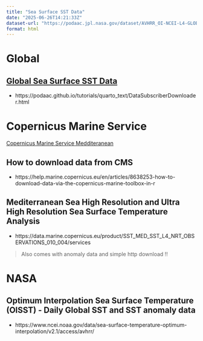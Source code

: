 ```yaml
---
title: "Sea Surface SST Data"
date: "2025-06-26T14:21:33Z"
dataset-url: "https://podaac.jpl.nasa.gov/dataset/AVHRR_OI-NCEI-L4-GLOB-v2.1"
format: html
---
```


# Global

## [Global Sea Surface SST Data](https://podaac.jpl.nasa.gov/dataset/AVHRR_OI-NCEI-L4-GLOB-v2.1)

- https://podaac.github.io/tutorials/quarto_text/DataSubscriberDownloader.html


# Copernicus Marine Service

[Copernicus Marine Service Medditeranean](https://data.marine.copernicus.eu/viewer/expert?view=catalogue&facets=mainVariables%7ETemperature--areas%7EMediterranean+Sea)


## How to download data from CMS

- https://help.marine.copernicus.eu/en/articles/8638253-how-to-download-data-via-the-copernicus-marine-toolbox-in-r

## Mediterranean Sea High Resolution and Ultra High Resolution Sea Surface Temperature Analysis

- https://data.marine.copernicus.eu/product/SST_MED_SST_L4_NRT_OBSERVATIONS_010_004/services

> Also comes with anomaly data and simple http download !!



# NASA

## Optimum Interpolation Sea Surface Temperature (OISST) - Daily Global SST and SST anomaly data

- https://www.ncei.noaa.gov/data/sea-surface-temperature-optimum-interpolation/v2.1/access/avhrr/

